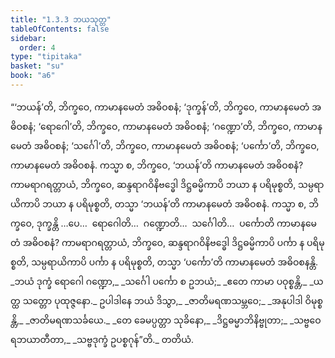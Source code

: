```yaml
---
title: "1.3.3 ဘယသုတ္တ"
tableOfContents: false
sidebar:
  order: 4
type: "tipitaka"
basket: "su"
book: "a6"
---
```



<DynamicBreadcrumb />

<Division number="23" book="a6">

<Paragraph number="142" book="a6">
“‘ဘယန်’တိ, ဘိက္ခဝေ, ကာမာနမေတံ အဓိဝစနံ; ‘ဒုက္ခန်’တိ, ဘိက္ခဝေ, ကာမာနမေတံ အဓိဝစနံ; ‘ရောဂေါ’တိ, ဘိက္ခဝေ, ကာမာနမေတံ အဓိဝစနံ; ‘ဂဏ္ဍော’တိ, ဘိက္ခဝေ, ကာမာနမေတံ အဓိဝစနံ; ‘သင်္ဂေါ’တိ, ဘိက္ခဝေ, ကာမာနမေတံ အဓိဝစနံ; ‘ပင်္ကော’တိ, ဘိက္ခဝေ, ကာမာနမေတံ အဓိဝစနံ.
</Paragraph>

<Paragraph number="143" book="a6">
ကသ္မာ စ, ဘိက္ခဝေ, ‘ဘယန်’တိ ကာမာနမေတံ အဓိဝစနံ? ကာမရာဂရတ္တာယံ, ဘိက္ခဝေ, ဆန္ဒရာဂဝိနိဗဒ္ဓေါ ဒိဋ္ဌဓမ္မိကာပိ ဘယာ န ပရိမုစ္စတိ, သမ္ပရာယိကာပိ ဘယာ န ပရိမုစ္စတိ, တသ္မာ ‘ဘယန်’တိ ကာမာနမေတံ အဓိဝစနံ. ကသ္မာ စ, ဘိက္ခဝေ, ဒုက္ခန္တိ …ပေ…  ရောဂေါတိ…  ဂဏ္ဍောတိ…  သင်္ဂေါတိ…  ပင်္ကောတိ ကာမာနမေတံ အဓိဝစနံ? ကာမရာဂရတ္တာယံ, ဘိက္ခဝေ, ဆန္ဒရာဂဝိနိဗဒ္ဓေါ ဒိဋ္ဌဓမ္မိကာပိ ပင်္ကာ န ပရိမုစ္စတိ, သမ္ပရာယိကာပိ ပင်္ကာ န ပရိမုစ္စတိ, တသ္မာ ‘ပင်္ကော’တိ ကာမာနမေတံ အဓိဝစနန္တိ.
</Paragraph>

<Paragraph number="144" type="verses" book="a6">
_ဘယံ ဒုက္ခံ ရောဂေါ ဂဏ္ဍော,_  
_သင်္ဂေါ ပင်္ကော စ ဥဘယံ;_  
_ဧတေ ကာမာ ပဝုစ္စန္တိ,_  
_ယတ္ထ သတ္တော ပုထုဇ္ဇနော._  

</Paragraph>

<Paragraph number="145" type="verses" book="a6">
ဥပါဒါနေ ဘယံ ဒိသွာ,_  
_ဇာတိမရဏသမ္ဘဝေ;_  
_အနုပါဒါ ဝိမုစ္စန္တိ,_  
_ဇာတိမရဏသင်္ခယေ._  

</Paragraph>

<Paragraph number="146" type="verses" book="a6">
_တေ ခေမပ္ပတ္တာ သုခိနော,_  
_ဒိဋ္ဌဓမ္မာဘိနိဗ္ဗုတာ;_  
_သဗ္ဗဝေရဘယာတီတာ,_  
_သဗ္ဗဒုက္ခံ ဥပစ္စဂုန်”တိ._  


</Paragraph>
</Division>

<Paragraph number="147" type="center" book="a6">
တတိယံ.
</Paragraph>